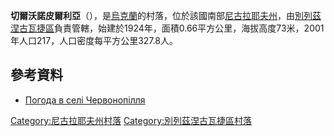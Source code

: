 {{coord|47|20|17|N|32|43|23|E|scale:100000|display=title}}

'''切爾沃諾皮爾利亞'''（{{lang-uk|Червонопілля}}），是[[烏克蘭|烏克蘭]]的村落，位於該國南部[[尼古拉耶夫州|尼古拉耶夫州]]，由[[別列茲涅古瓦捷區|別列茲涅古瓦捷區]]負責管轄，始建於1924年，面積0.66平方公里，海拔高度73米，2001年人口217，人口密度每平方公里327.8人。

==參考資料==
* [http://weather.in.ua/ua/nikolaevskaja/28192 Погода в селі Червонопілля] {{Wayback|url=http://weather.in.ua/ua/nikolaevskaja/28192 |date=20160606195821 }}

{{Mykolaiv-geo-stub}}
[[Category:尼古拉耶夫州村落|Category:尼古拉耶夫州村落]]
[[Category:別列茲涅古瓦捷區村落|Category:別列茲涅古瓦捷區村落]]